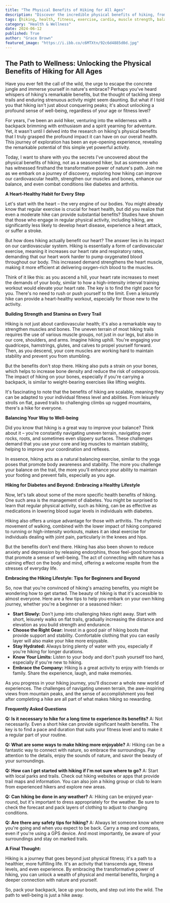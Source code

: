```yaml
---
title: "The Physical Benefits of Hiking for All Ages"
description: "Discover the incredible physical benefits of hiking, from improved cardiovascular health and muscle strength to better balance and even managing conditions like diabetes and arthritis. This blog post explores the transformative power of hiking for people of all ages and fitness levels."
tags: [hiking, health, fitness, exercise, cardio, muscle strength, balance, diabetes, arthritis, wellbeing, outdoor activity, nature]
category: "Health & Wellness"
date: 2024-06-12
published: True
author: "Grace Brown"
featured_image: "https://i.ibb.co/c6MTXtn/92c6d4885d0d.jpg"
---
```


##  The Path to Wellness: Unlocking the Physical Benefits of Hiking for All Ages

Have you ever felt the call of the wild, the urge to escape the concrete jungle and immerse yourself in nature's embrace? Perhaps you've heard whispers of hiking's remarkable benefits, but the thought of tackling steep trails and enduring strenuous activity might seem daunting. But what if I told you that hiking isn't just about conquering peaks; it's about unlocking a profound sense of well-being, regardless of your age or fitness level?

For years, I've been an avid hiker, venturing into the wilderness with a backpack brimming with enthusiasm and a spirit yearning for adventure. Yet, it wasn't until I delved into the research on hiking's physical benefits that I truly grasped the profound impact it can have on our overall health. This journey of exploration has been an eye-opening experience, revealing the remarkable potential of this simple yet powerful activity. 

Today, I want to share with you the secrets I've uncovered about the physical benefits of hiking, not as a seasoned hiker, but as someone who has witnessed firsthand the transformative power of nature's path. Join me as we embark on a journey of discovery, exploring how hiking can improve our cardiovascular health, strengthen our muscles and bones, enhance our balance, and even combat conditions like diabetes and arthritis.  

**A Heart-Healthy Habit for Every Step**

Let's start with the heart – the very engine of our bodies. You might already know that regular exercise is crucial for heart health, but did you realize that even a moderate hike can provide substantial benefits? Studies have shown that those who engage in regular physical activity, including hiking, are significantly less likely to develop heart disease, experience a heart attack, or suffer a stroke.  

But how does hiking actually benefit our heart? The answer lies in its impact on our cardiovascular system. Hiking is essentially a form of cardiovascular exercise, meaning it increases our heart rate and respiratory rates, demanding that our heart work harder to pump oxygenated blood throughout our body. This increased demand strengthens the heart muscle, making it more efficient at delivering oxygen-rich blood to the muscles. 

Think of it like this: as you ascend a hill, your heart rate increases to meet the demands of your body, similar to how a high-intensity interval training workout would elevate your heart rate. The key is to find the right pace for you.  There's no need to rush or push yourself to the limit. Even a leisurely hike can provide a heart-healthy workout, especially for those new to the activity. 

**Building Strength and Stamina on Every Trail**

Hiking is not just about cardiovascular health; it's also a remarkable way to strengthen muscles and bones. The uneven terrain of most hiking trails requires the use of various muscle groups, not just in our legs, but also in our core, shoulders, and arms.  Imagine hiking uphill. You're engaging your quadriceps, hamstrings, glutes, and calves to propel yourself forward. Then, as you descend, your core muscles are working hard to maintain stability and prevent you from stumbling.  

But the benefits don't stop there. Hiking also puts a strain on your bones, which helps to increase bone density and reduce the risk of osteoporosis.  The impact of hiking on your bones, especially if you're carrying a backpack, is similar to weight-bearing exercises like lifting weights.  

It's fascinating to note that the benefits of hiking are scalable, meaning they can be adapted to your individual fitness level and abilities.  From leisurely strolls on flat, paved trails to challenging climbs up rugged mountains, there's a hike for everyone.  

**Balancing Your Way to Well-being**

Did you know that hiking is a great way to improve your balance? Think about it –  you're constantly navigating uneven terrain, navigating over rocks, roots, and sometimes even slippery surfaces.  These challenges demand that you use your core and leg muscles to maintain stability, helping to improve your coordination and reflexes.  

In essence, hiking acts as a natural balancing exercise, similar to the yoga poses that promote body awareness and stability. The more you challenge your balance on the trail, the more you'll enhance your ability to maintain your footing and prevent falls, especially as you age.  

**Hiking for Diabetes and Beyond: Embracing a Healthy Lifestyle**

Now, let's talk about some of the more specific health benefits of hiking. One such area is the management of diabetes.  You might be surprised to learn that regular physical activity, such as hiking, can be as effective as medications in lowering blood sugar levels in individuals with diabetes.  

Hiking also offers a unique advantage for those with arthritis.  The rhythmic movement of walking, combined with the lower impact of hiking compared to running or high-intensity workouts, makes it an ideal exercise for individuals dealing with joint pain, particularly in the knees and hips.  

But the benefits don't end there.  Hiking has also been shown to reduce anxiety and depression by releasing endorphins, those feel-good hormones that promote a sense of well-being. The act of connecting with nature has a calming effect on the body and mind, offering a welcome respite from the stresses of everyday life.

**Embracing the Hiking Lifestyle: Tips for Beginners and Beyond**

So, now that you're convinced of hiking's amazing benefits, you might be wondering how to get started. The beauty of hiking is that it's accessible to almost everyone.  Here are a few tips to help you embark on your own hiking journey, whether you're a beginner or a seasoned hiker:

- **Start Slowly:**  Don't jump into challenging hikes right away. Start with short, leisurely walks on flat trails, gradually increasing the distance and elevation as you build strength and endurance.
- **Choose the Right Gear:** Invest in a good pair of hiking boots that provide support and stability. Comfortable clothing that you can easily layer will also make your hike more enjoyable.
- **Stay Hydrated:** Always bring plenty of water with you, especially if you're hiking for longer durations. 
- **Know Your Limits:**  Listen to your body and don't push yourself too hard, especially if you're new to hiking.  
- **Embrace the Company:** Hiking is a great activity to enjoy with friends or family.  Share the experience, laugh, and make memories.

As you progress in your hiking journey, you'll discover a whole new world of experiences.  The challenges of navigating uneven terrain, the awe-inspiring views from mountain peaks, and the sense of accomplishment you feel after completing a hike are all part of what makes hiking so rewarding.  

**Frequently Asked Questions**

**Q: Is it necessary to hike for a long time to experience its benefits?**
A: Not necessarily. Even a short hike can provide significant health benefits.  The key is to find a pace and duration that suits your fitness level and to make it a regular part of your routine.

**Q: What are some ways to make hiking more enjoyable?**
A: Hiking can be a fantastic way to connect with nature, so embrace the surroundings.  Pay attention to the details, enjoy the sounds of nature, and savor the beauty of your surroundings.  

**Q: How can I get started with hiking if I'm not sure where to go?**
A: Start with local parks and trails. Check out hiking websites or apps that provide trail maps and information.  You can also join a hiking group or club to learn from experienced hikers and explore new areas.

**Q: Can hiking be done in any weather?**
A: Hiking can be enjoyed year-round, but it's important to dress appropriately for the weather.  Be sure to check the forecast and pack layers of clothing to adjust to changing conditions. 

**Q: Are there any safety tips for hiking?**
A: Always let someone know where you're going and when you expect to be back.  Carry a map and compass, even if you're using a GPS device.  And most importantly, be aware of your surroundings and stay on marked trails.

**A Final Thought:**

Hiking is a journey that goes beyond just physical fitness; it's a path to a healthier, more fulfilling life. It's an activity that transcends age, fitness levels, and even experience.  By embracing the transformative power of hiking, you can unlock a wealth of physical and mental benefits, forging a deeper connection with nature and yourself. 

So, pack your backpack, lace up your boots, and step out into the wild.  The path to well-being is just a hike away.

